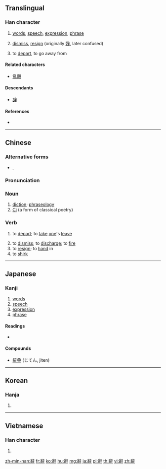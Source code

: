 {{character info/new}}
{{also|辞|辝|辤}}
==Translingual==
{{ja-forms|[[辞]]|[[辞]]|辭}}

===Han character===
{{Han char|rn=160|rad=辛|as=12|sn=19|canj=BBYTJ|four=20241|ids=⿰𤔔辛}}

# {{senseid|mul|words}}[[word]]s, [[speech]], [[expression]], [[phrase]]
# {{senseid|mul|dismiss}}[[dismiss]], [[resign]] (originally [[辤]], later confused)
# {{senseid|mul|depart}}to [[depart]], to go away from

====Related characters====
* [[亂]][[覶]]

====Descendants====
* [[辞]]

====References====
* {{Han ref|kx=1252.080|dkj=38671|dj=1732.030|hdz=64043.130|uh=8FAD|ud=36781|bh=C3E3|bd=50147}}

----

==Chinese==
{{zh-forms|s=辞}}

===Alternative forms===
* {{zh-l|辝}}, {{zh-l|辤}}

===Pronunciation===
{{zh-pron
|m=cí
|ma=
|c=ci4
|h=
|md=
|mn=sî/sû
|mn_note=sî - vernacular; sû - literary
|w=
|mc=y
|oc=y
|cat=n,v
}}

===Noun===
{{zh-noun}}

# [[diction]]; [[phraseology]]
# [[w:Ci (poetry)|Ci]] (a form of classical poetry)

===Verb===
{{zh-verb}}

# {{senseid|cmn|depart}}to [[depart]]; to [[take]] [[one]]'s [[leave]]
# to [[dismiss]]; to [[discharge]]; to [[fire]]
# to [[resign]]; to [[hand]] in
# to [[shirk]]

----

==Japanese==

===Kanji===
{{ja-kanji|grade=|rs=辛12|style=ky|shin=辞}}

# [[words]]
# [[speech]]
# [[expression]]
# [[phrase]]

====Readings====
* {{ja-readings|goon=[[じ]] (ji)|kanon=[[し]] (shi)|kun=[[やめる]] (yameru)}}

====Compounds====
* [[辭典]] (じてん, jiten)

----

==Korean==

===Hanja===
{{ko-hanja|hangeul=사|eumhun=|rv=sa|mr=sa|y=sa}}

# {{defn|lang=ko|sort=辛12}}

----

==Vietnamese==

===Han character===
{{vi-hantu|[[từ]]|rs=辛12}}

# {{defn|lang=vi|sort=辛12}}

[[zh-min-nan:辭]]
[[fr:辭]]
[[ko:辭]]
[[hu:辭]]
[[mg:辭]]
[[ja:辭]]
[[pl:辭]]
[[th:辭]]
[[vi:辭]]
[[zh:辭]]